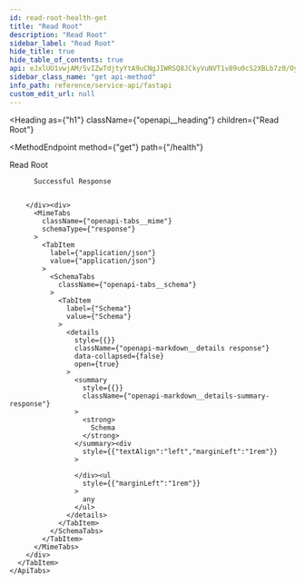 ```yaml
---
id: read-root-health-get
title: "Read Root"
description: "Read Root"
sidebar_label: "Read Root"
hide_title: true
hide_table_of_contents: true
api: eJxlUU1vwjAM/SvIZwTdjtyYtA9uCNgJIWRSQ8JCkyVuNVT1v89u0cS2XBLb7z0/Oy0wnjLMtrCm1DhDsBtDiJSQXagWJcwgEZb7FALvLaFnuz8Rw1jSOYYqk5BbeCwKvUrKJrmoVCGua2Mo52PtR6sbWHgmVEwVKxxj9M70nabnrJwWsrF0QXl1esZ/JFfiZbQSLyJ0IbZBDQ5+IrKVYDqYlEQmUyfH17UqDjbfNpvlE2ZnNOBrJCFY5qjoHiXxoa9ra1cdQw907LXygpnny4WAG0p5MFRMHiYFCDiGzBfsR6iwF7r3+muKn9ZMXzyNHl2lCnXyWhvm2MJtDvkOK9KaaVvxRu/Jd52mP2tKV8nLs8Hk8KAmtztREmpJSYIWPkggMJePiOqjQV9r53+b73Z3C3193sgCvgFUBLbr
sidebar_class_name: "get api-method"
info_path: reference/service-api/fastapi
custom_edit_url: null
---
```



<Heading
  as={"h1"}
  className={"openapi__heading"}
  children={"Read Root"}
>
</Heading>

<MethodEndpoint
  method={"get"}
  path={"/health"}
>
  
</MethodEndpoint>



Read Root

<div>
  <div>
    <ApiTabs
      label={undefined}
      id={undefined}
    >
      <TabItem
        label={"200"}
        value={"200"}
      >
        <div>
          
          
          Successful Response
          
          
        </div><div>
          <MimeTabs
            className={"openapi-tabs__mime"}
            schemaType={"response"}
          >
            <TabItem
              label={"application/json"}
              value={"application/json"}
            >
              <SchemaTabs
                className={"openapi-tabs__schema"}
              >
                <TabItem
                  label={"Schema"}
                  value={"Schema"}
                >
                  <details
                    style={{}}
                    className={"openapi-markdown__details response"}
                    data-collapsed={false}
                    open={true}
                  >
                    <summary
                      style={{}}
                      className={"openapi-markdown__details-summary-response"}
                    >
                      <strong>
                        Schema
                      </strong>
                    </summary><div
                      style={{"textAlign":"left","marginLeft":"1rem"}}
                    >
                      
                    </div><ul
                      style={{"marginLeft":"1rem"}}
                    >
                      any
                    </ul>
                  </details>
                </TabItem>
              </SchemaTabs>
            </TabItem>
          </MimeTabs>
        </div>
      </TabItem>
    </ApiTabs>
  </div>
</div>
      